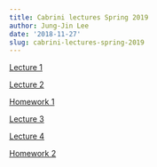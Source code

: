 ```yaml
---
title: Cabrini lectures Spring 2019
author: Jung-Jin Lee
date: '2018-11-27'
slug: cabrini-lectures-spring-2019
---
```


[Lecture 1](/Cabrini_lectures/Cabrini_2019_Lecture_1.html)

[Lecture 2](/Cabrini_lectures/Cabrini_2019_Lecture_2.html)

[Homework 1](/Cabrini_lectures/HW1.pdf)

[Lecture 3](/Cabrini_lectures/Cabrini_2019_Lecture_3.html)

[Lecture 4](/Cabrini_lectures/Cabrini_2019_Lecture_4.html)

[Homework 2](/Cabrini_lectures/HW2.pdf)